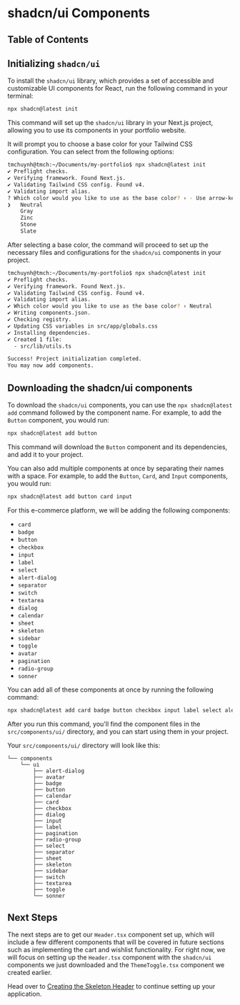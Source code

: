 
# shadcn/ui Components

## Table of Contents

## Initializing `shadcn/ui`

To install the `shadcn/ui` library, which provides a set of accessible and customizable UI components for React, run the following command in your terminal:

```bash
npx shadcn@latest init
```

This command will set up the `shadcn/ui` library in your Next.js project, allowing you to use its components in your portfolio website.

It will prompt you to choose a base color for your Tailwind CSS configuration. You can select from the following options:

```bash
tmchuynh@tmch:~/Documents/my-portfolio$ npx shadcn@latest init
✔ Preflight checks.
✔ Verifying framework. Found Next.js.
✔ Validating Tailwind CSS config. Found v4.
✔ Validating import alias.
? Which color would you like to use as the base color? › - Use arrow-keys. Return to submit.
❯   Neutral
    Gray
    Zinc
    Stone
    Slate
```

After selecting a base color, the command will proceed to set up the necessary files and configurations for the `shadcn/ui` components in your project.

```bash
tmchuynh@tmch:~/Documents/my-portfolio$ npx shadcn@latest init
✔ Preflight checks.
✔ Verifying framework. Found Next.js.
✔ Validating Tailwind CSS config. Found v4.
✔ Validating import alias.
✔ Which color would you like to use as the base color? › Neutral
✔ Writing components.json.
✔ Checking registry.
✔ Updating CSS variables in src/app/globals.css
✔ Installing dependencies.
✔ Created 1 file:
  - src/lib/utils.ts

Success! Project initialization completed.
You may now add components.
```

## Downloading the shadcn/ui components

To download the `shadcn/ui` components, you can use the `npx shadcn@latest add` command followed by the component name. For example, to add the `Button` component, you would run:

```bash
npx shadcn@latest add button
```

This command will download the `Button` component and its dependencies, and add it to your project.

You can also add multiple components at once by separating their names with a space. For example, to add the `Button`, `Card`, and `Input` components, you would run:

```bash
npx shadcn@latest add button card input
```

For this e-commerce platform, we will be adding the following components:

- `card`
- `badge`
- `button`
- `checkbox`
- `input`
- `label`
- `select`
- `alert-dialog`
- `separator`
- `switch`
- `textarea`
- `dialog`
- `calendar`
- `sheet`
- `skeleton`
- `sidebar`
- `toggle`
- `avatar`
- `pagination`
- `radio-group`
- `sonner`

You can add all of these components at once by running the following command:

```bash
npx shadcn@latest add card badge button checkbox input label select alert-dialog separator switch textarea dialog calendar sheet skeleton sidebar toggle avatar pagination radio-group sonner
```

After you run this command, you'll find the component files in the `src/components/ui/` directory, and you can start using them in your project.

Your `src/components/ui/` directory will look like this:

```plaintextsrc
└── components
    └── ui
        ├── alert-dialog
        ├── avatar
        ├── badge
        ├── button
        ├── calendar
        ├── card
        ├── checkbox
        ├── dialog
        ├── input
        ├── label
        ├── pagination
        ├── radio-group
        ├── select
        ├── separator
        ├── sheet
        ├── skeleton
        ├── sidebar
        ├── switch
        ├── textarea
        ├── toggle
        └── sonner
```


## Next Steps

The next steps are to get our `Header.tsx` component set up, which will include a few different components that will be covered in future sections such as implementing the cart and wishlist functionality. For right now, we will focus on setting up the `Header.tsx` component with the `shadcn/ui` components we just downloaded and the `ThemeToggle.tsx` component we created earlier.

Head over to [Creating the Skeleton Header](/ecommerce-platform/creating-navigation-components/creating-the-skeleton-header) to continue setting up your application.

<BackToTop />
